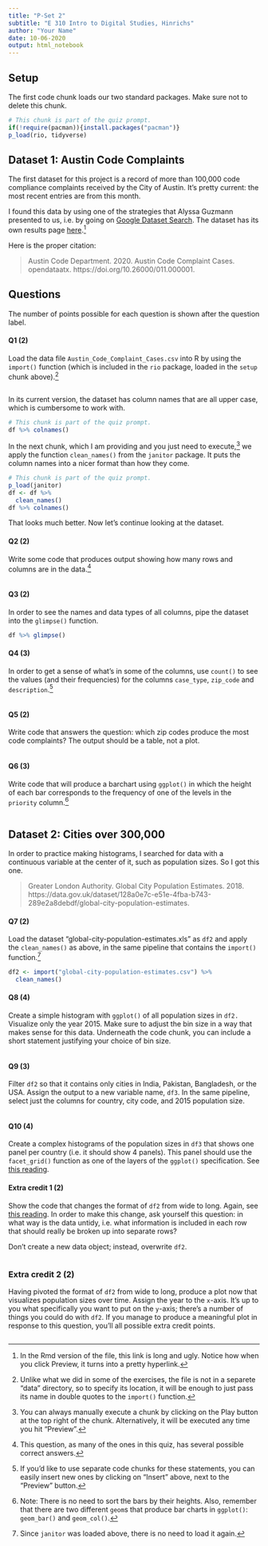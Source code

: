 ```yaml
---
title: "P-Set 2"
subtitle: "E 310 Intro to Digital Studies, Hinrichs"
author: "Your Name"
date: 10-06-2020
output: html_notebook
---
```


## Setup

The first code chunk loads our two standard packages. Make sure not to delete this chunk.

```r
# This chunk is part of the quiz prompt.
if(!require(pacman)){install.packages("pacman")}
p_load(rio, tidyverse)
```

## Dataset 1: Austin Code Complaints

The first dataset for this project is a record of more than 100,000 code compliance complaints received by the City of Austin. It's pretty current: the most recent entries are from this month.

I found this data by using one of the strategies that Alyssa Guzmann presented to us, i.e. by going on [Google Dataset Search](https://datasetsearch.research.google.com/). The dataset has its own results page [here](https://datasetsearch.research.google.com/search?query=travis%20county%20texas%20&docid=eX%2FgsHllBkeSNlmLAAAAAA%3D%3D&filters=WyJbXCJmaWxlX2Zvcm1hdF9jbGFzc1wiLFtcIjFcIl1dIl0%3D&property=ZmlsZV9mb3JtYXRfY2xhc3M%3D).^[In the Rmd version of the file, this link is long and ugly. Notice how when you click Preview, it turns into a pretty hyperlink.]

Here is the proper citation:

> Austin Code Department. 2020. Austin Code Complaint Cases. opendataatx. https://doi.org/10.26000/011.000001.

## Questions

The number of points possible for each question is shown after the question label.

#### Q1 (2)
Load the data file `Austin_Code_Complaint_Cases.csv` into R by using the `import()` function (which is included in the `rio` package, loaded in the `setup` chunk above).^[Unlike what we did in some of the exercises, the file is not in a separete "data" directory, so to specify its location, it will be enough to just pass its name in double quotes to the `import()` function.]

```r

```

In its current version, the dataset has column names that are all upper case, which is cumbersome to work with.

```r
# This chunk is part of the quiz prompt.
df %>% colnames()
```

In the next chunk, which I am providing and you just need to execute,^[You can always manually execute a chunk by clicking on the Play button at the top right of the chunk. Alternatively, it will be executed any time you hit "Preview".] we apply the function `clean_names()` from the `janitor` package. It puts the column names into a nicer format than how they come.

```r
# This chunk is part of the quiz prompt.
p_load(janitor)
df <- df %>% 
  clean_names()
df %>% colnames()
```

That looks much better. Now let's continue looking at the dataset.

#### Q2 (2)
Write some code that produces output showing how many rows and columns are in the data.^[This question, as many of the ones in this quiz, has several possible correct answers.]

```r

```

#### Q3 (2)
In order to see the names and data types of all columns, pipe the dataset into the `glimpse()` function.

```r
df %>% glimpse()
```

#### Q4 (3)
In order to get a sense of what's in some of the columns, use `count()` to see the values (and their frequencies) for the columns `case_type`, `zip_code` and `description`.^[If you'd like to use separate code chunks for these statements, you can easily insert new ones by clicking on "Insert" above, next to the "Preview" button.] 

```r

```


#### Q5 (2)
Write code that answers the question: which zip codes produce the most code complaints? The output should be a table, not a plot.

```r

```

#### Q6 (3)
Write code that will produce a barchart using `ggplot()` in which the height of each bar corresponds to the frequency of one of the levels in the `priority` column.^[Note: There is no need to sort the bars by their heights. Also, remember that there are two different `geom`s that produce bar charts in `ggplot()`: `geom_bar()` and `geom_col()`.]

```r

```

## Dataset 2: Cities over 300,000

In order to practice making histograms, I searched for data with a continuous variable at the center of it, such as population sizes. So I got this one.

> Greater London Authority. Global City Population Estimates. 2018. https://data.gov.uk/dataset/128a0e7c-e51e-4fba-b743-289e2a8debdf/global-city-population-estimates.

#### Q7 (2)
Load the dataset "global-city-population-estimates.xls" as `df2` and apply the `clean_names()` as above, in the same pipeline that contains the `import()` function.^[Since `janitor` was loaded above, there is no need to load it again.] 

```r
df2 <- import("global-city-population-estimates.csv") %>% 
  clean_names()
```

#### Q8 (4)
Create a simple histogram with `ggplot()` of all population sizes in `df2.` Visualize only the year 2015. Make sure to adjust the bin size in a way that makes sense for this data. Underneath the code chunk, you can include a short statement justifying your choice of bin size.

```r

```


#### Q9 (3)
Filter `df2` so that it contains only cities in India, Pakistan,  Bangladesh, or the USA. Assign the output to a new variable name, `df3`. In the same pipeline, select just the columns for country, city code, and 2015 population size.

```r

```

#### Q10 (4)
Create a complex histograms of the population sizes in `df3` that shows one panel per country (i.e. it should show 4 panels). This panel should use the `facet_grid()` function as one of the layers of the `ggplot()` specification. See [this reading](https://e310d.netlify.app/posts/2020-09-25-plotsaggregationfunctions/). 

#### Extra credit 1 (2)
Show the code that changes the format of `df2` from wide to long. Again, see [this reading](https://e310d.netlify.app/posts/2020-09-25-plotsaggregationfunctions/). In order to make this change, ask yourself this question: in what way is the data untidy, i.e. what information is included in each row that should really be broken up into separate rows? 

Don't create a new data object; instead, overwrite `df2`.

```r

```

### Extra credit 2 (2)
Having pivoted the format of `df2` from wide to long, produce a plot now that visualizes population sizes over time. Assign the year to the `x`-axis. It's up to you what specifically you want to put on the `y`-axis; there's a number of things you could do with `df2`. If you manage to produce a meaningful plot in response to this question, you'll all possible extra credit points.

```r

```

